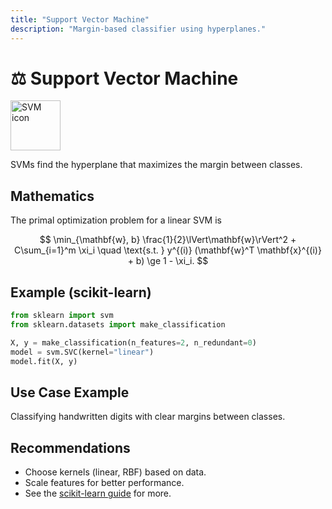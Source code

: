 ```yaml
---
title: "Support Vector Machine"
description: "Margin-based classifier using hyperplanes."
---
```


# ⚖️ Support Vector Machine

<img src="../../images/supervised/svm.svg" alt="SVM icon" width="80" />

SVMs find the hyperplane that maximizes the margin between classes.

## Mathematics

The primal optimization problem for a linear SVM is

$$
\min_{\mathbf{w}, b} \frac{1}{2}\lVert\mathbf{w}\rVert^2 + C\sum_{i=1}^m \xi_i \quad \text{s.t. } y^{(i)} (\mathbf{w}^T \mathbf{x}^{(i)} + b) \ge 1 - \xi_i.
$$

## Example (scikit-learn)

```python
from sklearn import svm
from sklearn.datasets import make_classification

X, y = make_classification(n_features=2, n_redundant=0)
model = svm.SVC(kernel="linear")
model.fit(X, y)
```

## Use Case Example

Classifying handwritten digits with clear margins between classes.

## Recommendations

- Choose kernels (linear, RBF) based on data.
- Scale features for better performance.
- See the [scikit-learn guide](https://scikit-learn.org/stable/modules/svm.html) for more.
